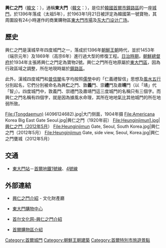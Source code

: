 {{Redirectlist|东大门|[[上海交通大学闵行校区|上海交通大学闵行校区]]的东大门|东大门 (上海交通大学闵行校区)|[[華東師範大學中山北路校區|華東師範大學中山北路校區]]的东大门|東大門 (華東師範大學中山北路校區)|別稱「西九東大門」的香港一所戲曲表演場地|戲曲中心}}
{{Infobox building
| name                = 興仁之門
| native_name         = 흥인지문
| native_name_lang    = Korean
| logo                = 
| logo_size           = 
| logo_alt            = 
| logo_caption        = 
| image               = 서울 흥인지문 야경.jpg
| image_size          = 
| image_alt           = 300px
| image_caption       = <!-- or |caption= -->
| map_type            = 
| map_alt             = 
| map_dot_mark        = 
| map_dot_label       = 
| relief              = 
| map_caption         = 
| map_size            = 
| coordinates         = <!-- {{coord|latitude|longitude|type:landmark|display=inline,title}} -->
| former_names        = 
| alternate_names     = Dongdaemun(동대문)
| etymology           = 
| status              = 
| cancelled           = 
| topped_out          = 
| building_type       = 城門
| architectural_style = 
| classification      = 
| location            = [[鐘路區|鐘路區]] 288
| address             = [[鐘路區|鐘路區]], 
| location_city       = [[首爾|首爾]]
| location_country    = {{KOR}}
| grid_name           = 
| grid_position       = 
| altitude            = 
| current_tenants     = 
| namesake            = 
| groundbreaking_date = 
| start_date          = 1396
| stop_date           = 
| topped_out_date     = 
| completion_date     = <!-- or |est_completion= -->
| opened_date         = 
| inauguration_date   = 
| relocated_date      = 
| renovation_date     = 1453<br>1869
| closing_date        = 
| demolition_date     = <!-- or |destruction_date= -->
| cost                = 
| ren_cost            = 
| client              = 
| owner               = 韓國政府
| management          = 鐘路區辦事處
| affiliation         = 
| height              = 
| architectural       = 
| tip                 = 
| antenna_spire       = 
| roof                = 
| top_floor           = 
| observatory         = 
| diameter            = 
| circumference       = 
| weight              = 
| other_dimensions    = 
| structural_system   = 
| material            = 
| size                = 
| floor_count         = 
| floor_area          = 
| elevator_count      = 
| grounds_area        = 
| architect           = 
| architecture_firm   = 
| developer           = 
| engineer            = 
| structural_engineer = 
| services_engineer   = 
| civil_engineer      = 
| other_designers     = 
| quantity_surveyor   = 
| main_contractor     = 
| awards              = 
| designations        = 
| known_for           = 
| ren_architect       = 
| ren_firm            = 
| ren_engineer        = 
| ren_str_engineer    = 
| ren_serv_engineer   = 
| ren_civ_engineer    = 
| ren_oth_designers   = 
| ren_qty_surveyor    = 
| ren_contractor      = 
| ren_awards          = 
| parking             = 
| public_transit      = [[東大門站|東大門站]]
| website             = <!-- {{URL|example.com}} -->
| embed               = 
| embedded            = 
| references          = 
| footnotes           = 
}}
{{Infobox Korean name
|title=興仁之門 
|img=
|hangul=흥인지문／동대문
|hanja=興仁之門／東大門
|rr=Heunginjimun / Dongdaemun
|mr=Hŭnginjimun / Tongdaemun
}}

'''興仁之門'''<span>（</span>[[韓文|韓文]]<span>：</span>{{lang|ko|흥인지문}}<span>），</span>通稱'''東大門'''<span>（</span>[[韓文|韓文]]<span>：</span>{{lang|ko|동대문}}<span>）</span>，是位於[[韓國|韓國]][[首尔特别市|首爾市]][[鐘路區|鐘路區]]的一座[[城門|城門]]，於1396年落成（太祖5年），於1963年1月21日被評定為韓國第一號寶物，其周圍設有24小時運作的商業購物區[[東大門市場|東大門市場]]及[[东大门设计广场|东大门设计广场]]。

==歷史==
興仁之門是漢城早年四度城門之一，落成於1396年[[朝鮮王朝|朝鮮王朝]]時代，並於1453年（端宗元年）及1869年（高宗6年）進行過大型的修復工程。[[朝鮮日治時期|日治時期]]，[[朝鮮總督府|朝鮮總督府]]於1934年主張將興仁之門定為寶物2號。興仁之門所在地原屬於[[東大門區|東大門區]]，因為行政區域之調整，所在地現時屬於[[鐘路區|鐘路區]]。

此外，漢城四度城門和[[普信閣|普信閣]]名字均按照[[儒學|儒學]]中的「仁義禮智信」思想及[[風水|風水]][[五行|五行]]分別起名，它們分別被命名為興'''仁'''之門、敦'''義'''門、崇'''禮'''門及肅'''靖'''門（以「靖」代「智」）。四度城門中，敦義門、崇禮門及肅靖門這三度城門的名稱只有三個字。而興仁之門名稱有四個字，就是因為據風水命理，其所在地地氣比其他城門的所在地弱所致。

<gallery>
File:(Tongdaemun) (4096124682).jpg|大门侧面，1904年摄
File:Americana Korea Big East Gate Seoul.jpg|興仁之門（1920年前）
File:Heunginjimun1.jpg|興仁之門（2012年5月）
File:Heunginjimun Gate, Seoul, South Korea.jpg|興仁之門（2012年5月）
File:Heunginjimun Gate, side view, Seoul, Korea.jpg|興仁之門甕城（2012年5月）
</gallery>

==交通==
*[[東大門站|東大門站]]－[[首爾地鐵1號線|首爾地鐵1號線]]、[[首爾地鐵4號線|4號線]]

==外部連結==
{{Commonscat|Heunginjimun}}
*{{Ko icon}}[https://web.archive.org/web/20071007184504/http://www.ocp.go.kr:9000/n_dasencgi/full.cgi?v_db=1&v_doc_no=00000401 興仁之門介紹] - 文化財產廳
*{{Ko icon}}[http://www.dongdaemun.com/ 東大門購物中心]
*{{Ko icon}}[http://chinese.visitseoul.net/visit2008ck/article.do?method=view&art_id=500944/ 首尔文化网-興仁之門介紹]{{dead link|date=2018年4月 |bot=InternetArchiveBot |fix-attempted=yes }}
*{{En icon}}[http://www.seoulstyle.com/whereshop.htm 首爾購物區介紹]  

{{首爾城門}}

[[Category:首爾城門|Category:首爾城門]]
[[Category:朝鮮王朝建築|Category:朝鮮王朝建築]]
[[Category:首爾特別市旅遊景點|Category:首爾特別市旅遊景點]]